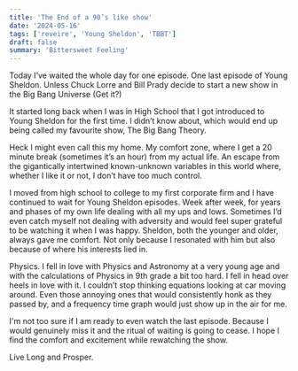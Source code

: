 ```yaml
---
title: 'The End of a 90’s like show'
date: '2024-05-16'
tags: ['reveire', 'Young Sheldon', 'TBBT']
draft: false
summary: 'Bittersweet Feeling'
---
```


Today I’ve waited the whole day for one episode. One last episode of Young Sheldon. Unless Chuck Lorre and Bill Prady decide to start a new show in the Big Bang Universe (Get it?)

It started long back when I was in High School that I got introduced to Young Sheldon for the first time. I didn’t know about, which would end up being called my favourite show, The Big Bang Theory.

Heck I might even call this my home. My comfort zone, where I get a 20 minute break (sometimes it’s an hour) from my actual life. An escape from the gigantically intertwined known-unknown variables in this world where, whether I like it or not, I don’t have too much control.

I moved from high school to college to my first corporate firm and I have continued to wait for Young Sheldon episodes. Week after week, for years and phases of my own life dealing with all my ups and lows. Sometimes I’d even catch myself not dealing with adversity and would feel super grateful to be watching it when I was happy. Sheldon, both the younger and older, always gave me comfort. Not only because I resonated with him but also because of where his interests lied in.

Physics. I fell in love with Physics and Astronomy at a very young age and with the calculations of Physics in 9th grade a bit too hard. I fell in head over heels in love with it. I couldn’t stop thinking equations looking at car moving around. Even those annoying ones that would consistently honk as they passed by, and a frequency time graph would just show up in the air for me.

I'm not too sure if I am ready to even watch the last episode. Because I would genuinely miss it and the ritual of waiting is going to cease. I hope I find the comfort and excitement while rewatching the show.

Live Long and Prosper.
